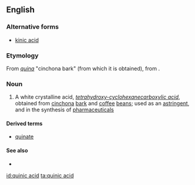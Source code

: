 ==English==

===Alternative forms===
* [[kinic acid]]

===Etymology===
From {{etyl|es|en}} ''[[quina#Spanish|quina]]'' "cinchona bark" (from which it is obtained), from {{etyl|qu|en}} {{term|kina|lang=qu}}.

===Noun===
{{wikipedia}}
{{en-noun|head=[[quinic]] [[acid]]|-}}

# {{context|organic compound|lang=en}} A white crystalline acid, ''[[tetrahydroxy-]][[cyclohexanecarboxylic acid]]'', obtained from [[cinchona]] [[bark]] and [[coffee]] [[bean]]s; used as an [[astringent]], and in the synthesis of [[pharmaceutical]]s

====Derived terms====
* [[quinate]]

====See also====
* {{pedialite}}

[[id:quinic acid]]
[[ta:quinic acid]]